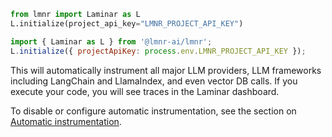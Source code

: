 <Tabs>
<Tab title="Python">

```python
from lmnr import Laminar as L
L.initialize(project_api_key="LMNR_PROJECT_API_KEY")
```
</Tab>
<Tab title="JavaScript/TypeScript">

```javascript
import { Laminar as L } from '@lmnr-ai/lmnr';
L.initialize({ projectApiKey: process.env.LMNR_PROJECT_API_KEY });
```

</Tab>
</Tabs>

This will automatically instrument all major LLM providers, LLM frameworks including LangChain and LlamaIndex, and even vector
DB calls. If you execute your code, you will see traces in the Laminar dashboard.

To disable or configure automatic instrumentation,
see the section on [Automatic instrumentation](/tracing/configuration#automatic-instrumentation).
